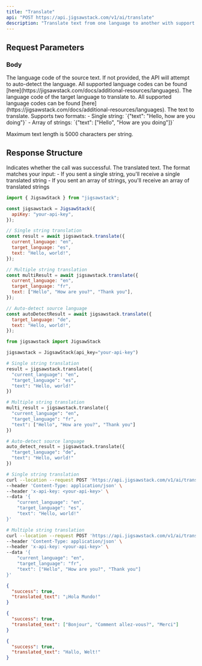 ```yaml
---
title: "Translate"
api: "POST https://api.jigsawstack.com/v1/ai/translate"
description: "Translate text from one language to another with support for multiple text formats."
---
```


## Request Parameters

### Body

<ParamField body="current_language" type="string">
  The language code of the source text. If not provided, the API will attempt to auto-detect the language.
  All supported language codes can be found [here](https://jigsawstack.com/docs/additional-resources/languages).
</ParamField>

<ParamField body="target_language" type="string" required>
  The language code of the target language to translate to.
  All supported language codes can be found [here](https://jigsawstack.com/docs/additional-resources/languages).
</ParamField>

<ParamField body="text" type="string | string[]" required>
  The text to translate. Supports two formats:
  - Single string: `{"text": "Hello, how are you doing"}`
  - Array of strings: `{"text": ["Hello", "How are you doing"]}`
  
  Maximum text length is 5000 characters per string.
</ParamField>

<Snippet file="header.mdx" />

## Response Structure

<ResponseField name="success" type="boolean">
  Indicates whether the call was successful.
</ResponseField>

<ResponseField name="translated_text" type="string | string[]">
  The translated text. The format matches your input:
  - If you sent a single string, you'll receive a single translated string
  - If you sent an array of strings, you'll receive an array of translated strings
</ResponseField>



<RequestExample>

```javascript Javascript
import { JigsawStack } from "jigsawstack";

const jigsawstack = JigsawStack({
  apiKey: "your-api-key",
});

// Single string translation
const result = await jigsawstack.translate({
  current_language: "en",
  target_language: "es",
  text: "Hello, world!",
});

// Multiple string translation
const multiResult = await jigsawstack.translate({
  current_language: "en",
  target_language: "fr",
  text: ["Hello", "How are you?", "Thank you"],
});

// Auto-detect source language
const autoDetectResult = await jigsawstack.translate({
  target_language: "de",
  text: "Hello, world!",
});
```

```python Python
from jigsawstack import JigsawStack

jigsawstack = JigsawStack(api_key="your-api-key")

# Single string translation
result = jigsawstack.translate({
  "current_language": "en", 
  "target_language": "es", 
  "text": "Hello, world!"
})

# Multiple string translation
multi_result = jigsawstack.translate({
  "current_language": "en", 
  "target_language": "fr", 
  "text": ["Hello", "How are you?", "Thank you"]
})

# Auto-detect source language
auto_detect_result = jigsawstack.translate({
  "target_language": "de", 
  "text": "Hello, world!"
})
```

```bash cURL
# Single string translation
curl --location --request POST 'https://api.jigsawstack.com/v1/ai/translate' \
--header 'Content-Type: application/json' \
--header 'x-api-key: <your-api-key>' \
--data '{
    "current_language": "en",
    "target_language": "es",
    "text": "Hello, world!"
}'

# Multiple string translation
curl --location --request POST 'https://api.jigsawstack.com/v1/ai/translate' \
--header 'Content-Type: application/json' \
--header 'x-api-key: <your-api-key>' \
--data '{
    "current_language": "en",
    "target_language": "fr",
    "text": ["Hello", "How are you?", "Thank you"]
}'
```

</RequestExample>

<ResponseExample>

```json Single String Response
{
  "success": true,
  "translated_text": "¡Hola Mundo!"
}
```

```json Multiple Strings Response
{
  "success": true,
  "translated_text": ["Bonjour", "Comment allez-vous?", "Merci"]
}
```

```json Auto-Detect Language Response
{
  "success": true,
  "translated_text": "Hallo, Welt!"
}
```

</ResponseExample>